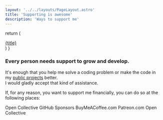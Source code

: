 ```yaml
---
layout: '../../layouts/PageLayout.astro'
title: 'Supporting is awesome'
description: 'Ways to support me'
---
```



  return (
    <a href={link} target='_blank' rel='noopener noreferrer' class='w-full !no-underline'>
      <div
        class='w-full aspect-square flex flex-col items-center border rounded-2xl group hover:border-primary hover:bg-primary'
      >
        <div class='flex-1 p-2 mx-8 mt-8 text-primary group-hover:text-base-content'>
          <Icon icon={icon} class='h-full w-full group-hover:drop-shadow-sm' />
        </div>
        <div
          class='my-4 mx-2 text-center tracking-wider group-hover:text-base-content group-hover:text-shadow-sm'
        >
          {title}
        </div>
      </div>
    </a>
  )
}

<h3 class="!mt-0">Every person needs support to grow and develop.</h3>

It's enough that you help me solve a coding problem or make the code in my
[public projects](https://github.com/Avaray?tab=repositories) better.\
I would gladly accept that kind of assistance.

If, for any reason, you want to support me financially, you can do so at the following places:

<div class='grid grid-cols-2 sm:grid-cols-3 md:grid-cols-4 lg:grid-cols-5 gap-4 [&>*]:min-w-0 my-8'>
  <Card title='Revolut' link='https://revolut.me/ufo' icon="simple-icons:revolut">Open Collective</Card>
  <Card title='GitHub Sponsors' link='https://github.com/sponsors/Avaray/' icon="simple-icons:githubsponsors">GitHub Sponsors</Card>
  <Card title='BuyMeACoffee' link='https://buymeacoffee.com/avaray' icon="simple-icons:buymeacoffee">BuyMeACoffee.com</Card>
  <Card title='Patreon' link='https://patreon.com/Avaray_' icon="simple-icons:patreon">Patreon.com</Card>
  <Card title='Open Collective' link='https://opencollective.com/avaray' icon="bi:opencollective">Open Collective</Card>
</div>
